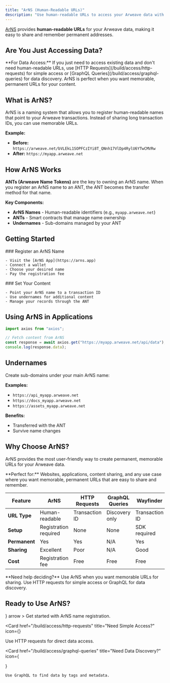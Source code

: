 ```yaml
---
title: "ArNS (Human-Readable URLs)"
description: "Use human-readable URLs to access your Arweave data with ArNS"
---
```


[ArNS](https://cookbook.bobinstein.com/fundamentals/accessing-arweave-data/arns.html) provides **human-readable URLs** for your Arweave data, making it easy to share and remember permanent addresses.

## Are You Just Accessing Data?

<Callout type="info">
  **For Data Access:** If you just need to access existing data and don't need
  human-readable URLs, use [HTTP Requests](/build/access/http-requests) for
  simple access or [GraphQL Queries](/build/access/graphql-queries) for data
  discovery. ArNS is perfect when you want memorable, permanent URLs for your
  content.
</Callout>

## What is ArNS?

ArNS is a naming system that allows you to register human-readable names that point to your Arweave transactions. Instead of sharing long transaction IDs, you can use memorable URLs.

**Example:**

- **Before:** `https://arweave.net/bVLEkL1SOPFCzIYi8T_QNnh17VlDp4RylU6YTwCMVRw`
- **After:** `https://myapp.arweave.net`

## How ArNS Works

**ANTs (Arweave Name Tokens)** are the key to owning an ArNS name. When you register an ArNS name to an ANT, the ANT becomes the transfer method for that name.

**Key Components:**

- **ArNS Names** - Human-readable identifiers (e.g., `myapp.arweave.net`)
- **ANTs** - Smart contracts that manage name ownership
- **Undernames** - Sub-domains managed by your ANT

## Getting Started

<Steps>
  <Step>
    ### Register an ArNS Name

    - Visit the [ArNS App](https://arns.app)
    - Connect a wallet
    - Choose your desired name
    - Pay the registration fee

  </Step>

  <Step>
    ### Set Your Content

    - Point your ArNS name to a transaction ID
    - Use undernames for additional content
    - Manage your records through the ANT

  </Step>
</Steps>

## Using ArNS in Applications

```js
import axios from "axios";

// Fetch content from ArNS
const response = await axios.get("https://myapp.arweave.net/api/data");
console.log(response.data);
```

## Undernames

Create sub-domains under your main ArNS name:

**Examples:**

- `https://api_myapp.arweave.net`
- `https://docs_myapp.arweave.net`
- `https://assets_myapp.arweave.net`

**Benefits:**

- Transferred with the ANT
- Survive name changes

## Why Choose ArNS?

ArNS provides the most user-friendly way to create permanent, memorable URLs for your Arweave data.

<Callout type="note">
  **Perfect for:** Websites, applications, content sharing, and any use case
  where you want memorable, permanent URLs that are easy to share and remember.
</Callout>

| Feature       | ArNS                  | HTTP Requests  | GraphQL Queries | Wayfinder      |
| ------------- | --------------------- | -------------- | --------------- | -------------- |
| **URL Type**  | Human-readable        | Transaction ID | Discovery only  | Transaction ID |
| **Setup**     | Registration required | None           | None            | SDK required   |
| **Permanent** | Yes                   | Yes            | N/A             | Yes            |
| **Sharing**   | Excellent             | Poor           | N/A             | Good           |
| **Cost**      | Registration fee      | Free           | Free            | Free           |

<Callout type="info">
  **Need help deciding?** Use ArNS when you want memorable URLs for sharing. Use
  HTTP requests for simple access or GraphQL for data discovery.
</Callout>

## Ready to Use ArNS?

<Cards>
  <Card 
    href="https://arns.app" 
    title="Register ArNS Name"
    icon={<Link />}
    arrow
  >
    Get started with ArNS name registration.
  </Card>

<Card
  href="/build/access/http-requests"
  title="Need Simple Access?"
  icon={<Globe />}
>
  Use HTTP requests for direct data access.
</Card>

  <Card 
    href="/build/access/graphql-queries" 
    title="Need Data Discovery?"
    icon={<Search />}
  >
    Use GraphQL to find data by tags and metadata.
  </Card>
</Cards>
